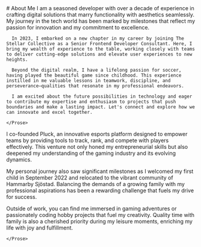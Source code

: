 
<BaseLayout>
  <ContentWrapper>
    <Prose>
      # About Me
      I am a seasoned developer with over a decade of experience in crafting digital solutions that marry functionality with aesthetics seamlessly. My journey in the tech world has been marked by milestones that reflect my passion for innovation and my commitment to excellence.

      In 2023, I embarked on a new chapter in my career by joining The Stellar Collective as a Senior Frontend Developer Consultant. Here, I bring my wealth of experience to the table, working closely with teams to deliver cutting-edge solutions and elevate user experiences to new heights.

      Beyond the digital realm, I have a lifelong passion for soccer, having played the beautiful game since childhood. This experience instilled in me valuable lessons in teamwork, discipline, and perseverance—qualities that resonate in my professional endeavors.

      I am excited about the future possibilities in technology and eager to contribute my expertise and enthusiasm to projects that push boundaries and make a lasting impact. Let's connect and explore how we can innovate and excel together.

    </Prose>

  </ContentWrapper>

<GalleryCarousel client:load />

  <ContentWrapper>
    <Prose>

I co-founded Pluck, an innovative esports platform designed to empower teams by providing tools to track, rank, and compete with players effectively. This venture not only honed my entrepreneurial skills but also deepened my understanding of the gaming industry and its evolving dynamics.

My personal journey also saw significant milestones as I welcomed my first child in September 2022 and relocated to the vibrant community of Hammarby Sjöstad. Balancing the demands of a growing family with my professional aspirations has been a rewarding challenge that fuels my drive for success.

Outside of work, you can find me immersed in gaming adventures or passionately coding hobby projects that fuel my creativity. Quality time with family is also a cherished priority during my leisure moments, enriching my life with joy and fulfillment.

    </Prose>

  </ContentWrapper>

</BaseLayout>
